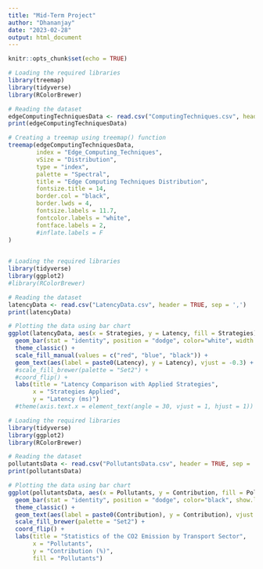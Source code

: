 ---
title: "Mid-Term Project"
author: "Dhananjay"
date: "2023-02-28"
output: html_document
---

```{r setup, include=FALSE}
knitr::opts_chunk$set(echo = TRUE)
```




```{r}
# Loading the required libraries
library(treemap)
library(tidyverse)
library(RColorBrewer)

# Reading the dataset 
edgeComputingTechniquesData <- read.csv("ComputingTechniques.csv", header = TRUE, sep = ',')
print(edgeComputingTechniquesData)

# Creating a treemap using treemap() function
treemap(edgeComputingTechniquesData,
        index = "Edge_Computing_Techniques",
        vSize = "Distribution",
        type = "index",
        palette = "Spectral",
        title = "Edge Computing Techniques Distribution",
        fontsize.title = 14,
        border.col = "black",
        border.lwds = 4,
        fontsize.labels = 11.7,
        fontcolor.labels = "white",
        fontface.labels = 2,
        #inflate.labels = F
) 
  


```



```{r fig.width=4}
# Loading the required libraries
library(tidyverse)
library(ggplot2)
#library(RColorBrewer)

# Reading the dataset 
latencyData <- read.csv("LatencyData.csv", header = TRUE, sep = ',')
print(latencyData)

# Plotting the data using bar chart
ggplot(latencyData, aes(x = Strategies, y = Latency, fill = Strategies)) +
  geom_bar(stat = "identity", position = "dodge", color="white", width = 0.5, show.legend = FALSE) +
  theme_classic() +
  scale_fill_manual(values = c("red", "blue", "black")) +
  geom_text(aes(label = paste0(Latency), y = Latency), vjust = -0.3) +
  #scale_fill_brewer(palette = "Set2") +
  #coord_flip() +
  labs(title = "Latency Comparison with Applied Strategies", 
       x = "Strategies Applied", 
       y = "Latency (ms)") 
  #theme(axis.text.x = element_text(angle = 30, vjust = 1, hjust = 1))

```



```{r}
# Loading the required libraries
library(tidyverse)
library(ggplot2)
library(RColorBrewer)

# Reading the dataset 
pollutantsData <- read.csv("PollutantsData.csv", header = TRUE, sep = ',')
print(pollutantsData)

# Plotting the data using bar chart
ggplot(pollutantsData, aes(x = Pollutants, y = Contribution, fill = Pollutants)) +
  geom_bar(stat = "identity", position = "dodge", color="black", show.legend = FALSE) +
  theme_classic() +
  geom_text(aes(label = paste0(Contribution), y = Contribution), vjust = 0.5, hjust = -0.5) +
  scale_fill_brewer(palette = "Set2") +
  coord_flip() +
  labs(title = "Statistics of the CO2 Emission by Transport Sector", 
       x = "Pollutants", 
       y = "Contribution (%)",
       fill = "Pollutants") 


```
















